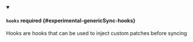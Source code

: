 


<details className="config-field" data-expandable="true" open>
<summary>

#### `hooks` <span className="config-field-required" data-required="false">required</span> <span className="config-field-type"></span> <span className="config-field-default"></span> <span className="config-field-enum"></span> {#experimental-genericSync-hooks}

Hooks are hooks that can be used to inject custom patches before syncing

</summary>

<PartialHooksreference />


</details>
